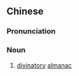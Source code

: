 {{also|日书}}
==Chinese==
{{zh-forms|s=日书}}

===Pronunciation===
{{zh-pron
|m=rìshū
|cat=n
}}

===Noun===
{{zh-noun}}

# {{label|zh|literary|archaic|historiography}} [[divinatory]] [[almanac]] {{gloss|used in ancient China to choose auspicious days on which to hold ceremonies and other events}}